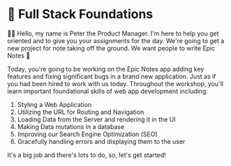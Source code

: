 # 🔭 Full Stack Foundations

<EpicVideo url="https://www.epicweb.dev/workshops/full-stack-foundations/introduction/intro-to-full-stack-foundations-workshop" />

👨‍💼 Hello, my name is Peter the Product Manager. I'm here to help you get
oriented and to give you your assignments for the day. We're going to get a new
project for note taking off the ground. We want people to write Epic Notes 💪

Today, you're going to be working on the Epic Notes app adding key features
and fixing significant bugs in a brand new application. Just as if you had been
hired to work with us today. Throughout the workshop, you'll learn important
foundational skills of web app development including:

1. Styling a Web Application
2. Utilizing the URL for Routing and Navigation
3. Loading Data from the Server and rendering it in the UI
4. Making Data mutations in a database
5. Improving our Search Engine Optimization (SEO)
6. Gracefully handling errors and displaying them to the user

It's a big job and there's lots to do, so, let's get started!
